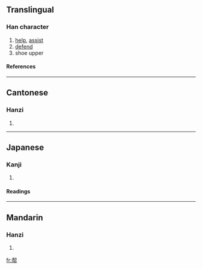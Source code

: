 {{see|幫}}

==Translingual==
===Han character===
{{Han char|rn=50|rad=巾|as=07|sn=10|four=|canj=[[手]][[中]][[中]][[月]] (QLLB)}}
# [[help]], [[assist]]
# [[defend]]
# shoe upper
====References====
{{Han ref|kx=0332.121|dkj=08928|dj=0637.130|hdz=10736.050|uh=5E2E|ud=24110}}
----
==Cantonese==
===Hanzi===
{{yue-hanzi|jyut=|y=bong1}}
# {{defn|Cantonese}}
----
==Japanese==
===Kanji===
{{ja-kanji|grade=|rs=巾07}}
# {{defn|Japanese}} 
====Readings====
{{ja-readings|on=[[ほう]] (hō)|kun=[[たすける]] (tasukeru)}}
----

==Mandarin==
===Hanzi===
{{cmn-hanzi|tra=幫|pin=[[bāng]] (bang1)|wg=pang<sup>1</sup>}}
# {{defn|Mandarin}}

[[fr:帮]]